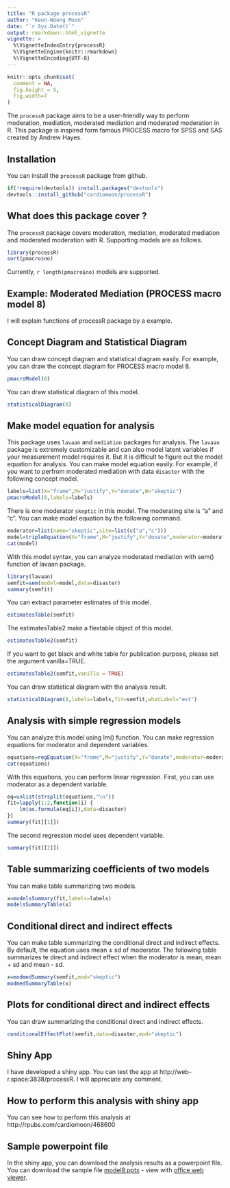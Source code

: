 ```yaml
---
title: "R package processR"
author: "Keon-Woong Moon"
date: "`r Sys.Date()`"
output: rmarkdown::html_vignette
vignette: >
  %\VignetteIndexEntry{processR}
  %\VignetteEngine{knitr::rmarkdown}
  %\VignetteEncoding{UTF-8}
---
```


```r
knitr::opts_chunk$set(
  comment = NA,
  fig.height = 5,
  fig.width=7
)
```

The `processR` package aims to be a user-friendly way to perform moderation, mediation, moderated mediation and moderated moderation in R. This package is inspired form famous PROCESS macro for SPSS and SAS created by Andrew Hayes.

## Installation

You can install the `processR` package from github.

```r
if(!require(devtools)) install.packages("devtools")
devtools::install_github("cardiomoon/processR")
```
 
## What does this package cover ? 

The `processR` package covers moderation, mediation, moderated mediation and moderated moderation with R. Supporting models are as follows.

```r
library(processR)
sort(pmacro$no)
```

Currently, `r length(pmacro$no)` models are supported.

## Example: Moderated Mediation (PROCESS macro model 8)

I will explain functions of processR package by a example.

## Concept Diagram and Statistical Diagram

You can draw concept diagram and statistical diagram easily. For example, you can draw the concept diagram for PROCESS macro model 8.

```r
pmacroModel(8)
```

You can draw statistical diagram of this model.

```r
statisticalDiagram(8)
```

## Make model equation for analysis

This package uses `lavaan` and `mediation` packages for analysis. The `lavaan` package is extremely customizable and can also model latent variables if your measurement model requires it. But it is difficult to figure out the model equation for analysis. You can make model equation easily. For example, if you want to perfrom moderated mediation with data `disaster` with the following concept model.

```r
labels=list(X="frame",M="justify",Y="donate",W="skeptic")
pmacroModel(8,labels=labels)
```
There is one moderator `skeptic` in this model. The moderating site is "a" and "c". You can make model equation by the following command.

```r
moderator=list(name="skeptic",site=list(c("a","c")))
model=tripleEquation(X="frame",M="justify",Y="donate",moderator=moderator)
cat(model)
```

With this model syntax, you can analyze moderated mediation with sem() function of lavaan package. 

```r
library(lavaan)
semfit=sem(model=model,data=disaster)
summary(semfit)
```


You can extract parameter estimates of this model.

```r
estimatesTable(semfit)
```

The estimatesTable2 make a flextable object of this model.

```r
estimatesTable2(semfit)
```

If you want to get black and white table for publication purpose, please set the argument vanilla=TRUE.

```r
estimatesTable2(semfit,vanilla = TRUE)
```

You can draw statistical diagram with the analysis result.

```r
statisticalDiagram(8,labels=labels,fit=semfit,whatLabel="est")
```

## Analysis with simple regression models

You can analyze this model using lm() function. You can make regression equations for moderator and dependent variables. 

```r
equations=regEquation(X="frame",M="justify",Y="donate",moderator=moderator)
cat(equations)
```

With this equations, you can perform linear regression. First, you can use moderator as a dependent variable. 

```r
eq=unlist(strsplit(equations,"\n"))
fit=lapply(1:2,function(i) {
    lm(as.formula(eq[i]),data=disaster)
})
summary(fit[[1]])
```

The second regression model uses dependent variable.  

```r
summary(fit[[2]])
```

## Table summarizing coefficients of two models

You can make table summarizing two models.

```r
x=modelsSummary(fit,labels=labels)
modelsSummaryTable(x)
```

## Conditional direct and indirect effects 

You can make table summarizing the conditional direct and indirect effects. By default, the equation uses mean $\pm$ sd of moderator. The following table summarizes te direct and indirect effect when the moderator is mean, mean + sd and mean - sd. 
```r
x=modmedSummary(semfit,mod="skeptic")
modmedSummaryTable(x)
```

## Plots for conditional direct and indirect effects 

You can draw summarizing the conditional direct and indirect effects.

```r
conditionalEffectPlot(semfit,data=disaster,mod="skeptic")
```

## Shiny App

I have developed a shiny app. You can test the app at http://web-r.space:3838/processR.
I will appreciate any comment.

## How to perform this analysis with shiny app

You can see how to perform this analysis at http://rpubs.com/cardiomoon/468600

## Sample powerpoint file

In the shiny app, you can download the analysis results as a powerpoint file. You can download the sample file [model8.pptx](https://github.com/cardiomoon/processRDocs/blob/master/model8/model8.pptx?raw=true) - view with [office web viewer](https://view.officeapps.live.com/op/view.aspx?src=https://github.com/cardiomoon/processRDocs/blob/master/model8/model8.pptx?raw=true). 
